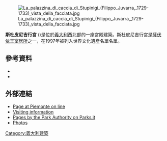 [[Image:La_palazzina_di_caccia_di_Stupinigi_(Filippo_Juvarra,_1729-1733)_vista_della_facciata.jpg|thumb]]

'''斯杜皮尼吉行宮''' ({{Lang-it|Palazzina di caccia of Stupinigi}})是位於[[義大利|義大利]]西北部的一座宮殿建築。斯杜皮尼吉行宮是[[薩伏依王室居所|薩伏依王室居所]]之一，在1997年被列入世界文化遺產名單名單。
==參考資料==
*{{cite book|first=Baffert|last=Roberto|author2=Francesco Fenoglio|title=Castelvecchio di Stupinigi: storia e trasformazioni|location=Cavallermaggiore|isbn= 88-86637-10-1|publisher=Centro Stampa|year=1998}}
*{{cite book|first=Balma Mion|last=Carlo|title= Lodovico Bò (1721-1800). Misuratore, soprastante, architetto|location=Trento|isbn= 978-88-6178-060-6|publisher=UNI Service|year=2007}}
== 外部連結 ==
*[https://web.archive.org/web/20060112112402/http://www.piemonteonline.it/CUin_RSStupinigi.htm Page at Piemonte on line]
* [http://www.piemonteitalia.eu/it/eventi/dettaglio/6/cultura-e-societa/1117/stupinigi-tempo-primo-tesori-ritrovati.html Visiting information] {{Wayback|url=http://www.piemonteitalia.eu/it/eventi/dettaglio/6/cultura-e-societa/1117/stupinigi-tempo-primo-tesori-ritrovati.html |date=20210117031431 }}
*[http://www.parks.it/parco.stupinigi/Eindex.html Pages by the Park Authority on Parks.it] {{Wayback|url=http://www.parks.it/parco.stupinigi/Eindex.html |date=20170226045750 }}
*[https://web.archive.org/web/20070206023017/http://www.fotogian.com/stupinigi.html Photos]
{{coord|44|59|42|N|7|36|14|E|type:landmark_source:dewiki|display=title}}
[[Category:義大利建築|Category:義大利建築]]